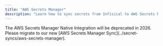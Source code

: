 ```yaml
---
title: "AWS Secrets Manager"
description: "Learn how to sync secrets from Infisical to AWS Secrets Manager."
---
```


<Note>
    The AWS Secrets Manager Native Integration will be deprecated in 2026. Please migrate to our new [AWS Secrets Manager Sync](../secret-syncs/aws-secrets-manager).
</Note>